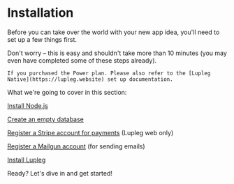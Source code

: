 # Installation

Before you can take over the world with your new app idea, you'll need to set up a few things first. 

Don't worry – this is easy and shouldn't take more than 10 minutes (you may even have completed some of these steps already).

```
If you purchased the Power plan. Please also refer to the [Lupleg Native](https://lupleg.website) set up documentation.
```

What we're going to cover in this section:

[Install Node.js]()

[Create an empty database]()

[Register a Stripe account for payments]() (Lupleg web only)

[Register a Mailgun account]() (for sending emails)

[Install Lupleg]()


Ready? Let's dive in and get started!